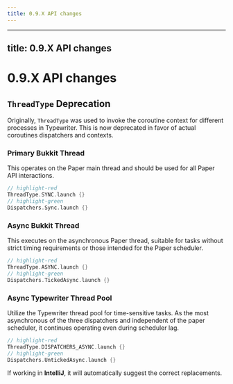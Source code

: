 ```yaml
---
title: 0.9.X API changes
---
```


---
title: 0.9.X API changes
---

# 0.9.X API changes

## `ThreadType` Deprecation

Originally, `ThreadType` was used to invoke the coroutine context for different processes in Typewriter.
This is now deprecated in favor of actual coroutines dispatchers and contexts.

### Primary Bukkit Thread
This operates on the Paper main thread and should be used for all Paper API interactions.

```kotlin showLineNumbers
// highlight-red
ThreadType.SYNC.launch {}
// highlight-green
Dispatchers.Sync.launch {}
```

### Async Bukkit Thread
This executes on the asynchronous Paper thread, suitable for tasks without strict timing requirements or those intended for the Paper scheduler.

```kotlin showLineNumbers
// highlight-red
ThreadType.ASYNC.launch {}
// highlight-green
Dispatchers.TickedAsync.launch {}
```

### Async Typewriter Thread Pool
Utilize the Typewriter thread pool for time-sensitive tasks.
As the most asynchronous of the three dispatchers and independent of the paper scheduler, it continues operating even during scheduler lag.

```kotlin showLineNumbers
// highlight-red
ThreadType.DISPATCHERS_ASYNC.launch {}
// highlight-green
Dispatchers.UntickedAsync.launch {}
```

If working in **IntelliJ**, it will automatically suggest the correct replacements.
